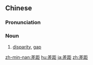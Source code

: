 ==Chinese==
{{zh-forms}}

===Pronunciation===
{{zh-pron
|m=chājù
|cat=n
}}

===Noun===
{{zh-noun}}

# [[disparity]], [[gap]]

[[zh-min-nan:差距]]
[[hu:差距]]
[[ja:差距]]
[[zh:差距]]